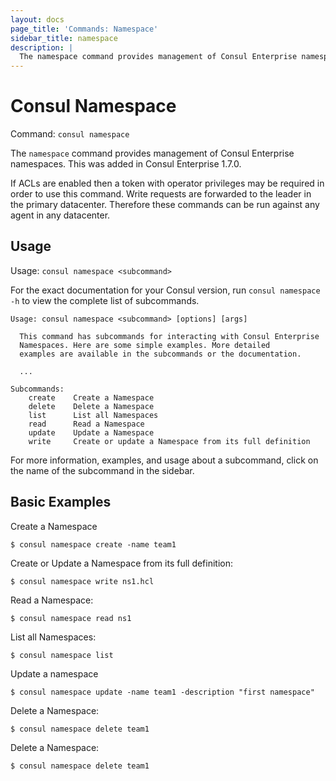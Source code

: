 ```yaml
---
layout: docs
page_title: 'Commands: Namespace'
sidebar_title: namespace
description: |
  The namespace command provides management of Consul Enterprise namespaces.
---
```


# Consul Namespace

Command: `consul namespace`

<EnterpriseAlert />

The `namespace` command provides management of Consul Enterprise namespaces. This was added in Consul Enterprise 1.7.0.

If ACLs are enabled then a token with operator privileges may be required in order to use this command. Write
requests are forwarded to the leader in the primary datacenter. Therefore these commands can be run against
any agent in any datacenter.

## Usage

Usage: `consul namespace <subcommand>`

For the exact documentation for your Consul version, run `consul namespace -h` to view the complete list of subcommands.

```text
Usage: consul namespace <subcommand> [options] [args]

  This command has subcommands for interacting with Consul Enterprise
  Namespaces. Here are some simple examples. More detailed
  examples are available in the subcommands or the documentation.

  ...

Subcommands:
    create    Create a Namespace
    delete    Delete a Namespace
    list      List all Namespaces
    read      Read a Namespace
    update    Update a Namespace
    write     Create or update a Namespace from its full definition
```

For more information, examples, and usage about a subcommand, click on the name
of the subcommand in the sidebar.

## Basic Examples

Create a Namespace

```shell
$ consul namespace create -name team1
```

Create or Update a Namespace from its full definition:

```shell
$ consul namespace write ns1.hcl
```

Read a Namespace:

```shell
$ consul namespace read ns1
```

List all Namespaces:

```shell
$ consul namespace list
```

Update a namespace

```shell
$ consul namespace update -name team1 -description "first namespace"
```

Delete a Namespace:

```shell
$ consul namespace delete team1
```

Delete a Namespace:

```sh
$ consul namespace delete team1
```
